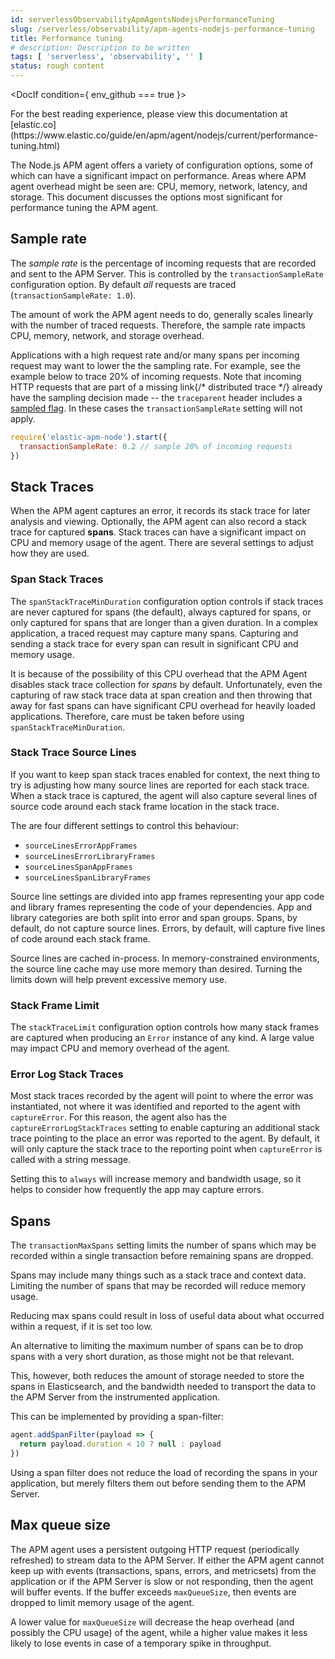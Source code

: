 ```yaml
---
id: serverlessObservabilityApmAgentsNodejsPerformanceTuning
slug: /serverless/observability/apm-agents-nodejs-performance-tuning
title: Performance tuning
# description: Description to be written
tags: [ 'serverless', 'observability', '' ]
status: rough content
---
```



<RoughContent />

<div id="performance-tuning"></div>


<DocIf condition={ env_github === true }>

<DocCallOut title="Note">
For the best reading experience,
please view this documentation at [elastic.co](https://www.elastic.co/guide/en/apm/agent/nodejs/current/performance-tuning.html)
</DocCallOut>

</DocIf>

The Node.js APM agent offers a variety of <DocLink id="serverlessObservabilityApmAgentsNodejsConfigure">configuration options</DocLink>,
some of which can have a significant impact on performance. Areas where APM
agent overhead might be seen are: CPU, memory, network, latency, and storage.
This document discusses the options most significant for performance tuning the
APM agent.

<div id="performance-sampling"></div>

## Sample rate

The _sample rate_ is the percentage of incoming requests that are recorded and
sent to the APM Server. This is controlled by the
<DocLink id="serverlessObservabilityApmAgentsNodejsConfigure" section="transactionsamplerate">`transactionSampleRate`</DocLink> configuration option. By
default _all_ requests are traced (`transactionSampleRate: 1.0`).

The amount of work the APM agent needs to do, generally scales linearly with
the number of traced requests. Therefore, the sample rate impacts CPU, memory,
network, and storage overhead.

Applications with a high request rate and/or many spans per incoming request
may want to lower the the sampling rate. For example, see the example below
to trace 20% of incoming requests. Note that incoming HTTP requests that are
part of a <DocBadge><DocIcon size="s" type="unlink" title="missing link"/> missing link</DocBadge>{/*  <DocLink id="enApmAgentNodejsDistributedTracing">distributed trace</DocLink> */} already have the sampling
decision made -- the `traceparent` header includes a
[sampled flag](https://w3c.github.io/trace-context/#sampled-flag). In these cases
the `transactionSampleRate` setting will not apply.

```js
require('elastic-apm-node').start({
  transactionSampleRate: 0.2 // sample 20% of incoming requests
})
```

<div id="performance-stack-traces"></div>

## Stack Traces

When the APM agent captures an error, it records its stack trace for later
analysis and viewing. Optionally, the APM agent can also record a stack trace
for captured **spans**. Stack traces can have a significant impact on CPU and
memory usage of the agent. There are several settings to adjust how they are
used.

<div id="performance-span-stack-traces"></div>

### Span Stack Traces

The <DocLink id="serverlessObservabilityApmAgentsNodejsConfigure" section="spanstacktraceminduration">`spanStackTraceMinDuration`</DocLink> configuration
option controls if stack traces are never captured for spans (the
default), always captured for spans, or only captured for spans that are longer
than a given duration. In a complex application, a traced request may capture
many spans. Capturing and sending a stack trace for every span can result in
significant CPU and memory usage.

It is because of the possibility of this CPU overhead that the APM Agent
disables stack trace collection for _spans_ by default. Unfortunately, even
the capturing of raw stack trace data at span creation and then throwing that
away for fast spans can have significant CPU overhead for heavily loaded
applications. Therefore, care must be taken before using `spanStackTraceMinDuration`.

<div id="performance-source-lines"></div>

### Stack Trace Source Lines

If you want to keep span stack traces enabled for context,
the next thing to try is adjusting how many source lines are reported for each stack trace.
When a stack trace is captured,
the agent will also capture several lines of source code around each stack frame location in the stack trace.

The are four different settings to control this behaviour:

- <DocLink id="serverlessObservabilityApmAgentsNodejsConfigure" section="source-context-error-app-frames">`sourceLinesErrorAppFrames`</DocLink>
- <DocLink id="serverlessObservabilityApmAgentsNodejsConfigure" section="source-context-error-library-frames">`sourceLinesErrorLibraryFrames`</DocLink>
- <DocLink id="serverlessObservabilityApmAgentsNodejsConfigure" section="source-context-span-app-frames">`sourceLinesSpanAppFrames`</DocLink>
- <DocLink id="serverlessObservabilityApmAgentsNodejsConfigure" section="source-context-span-library-frames">`sourceLinesSpanLibraryFrames`</DocLink>

Source line settings are divided into app frames representing your app code and library frames representing the code of your dependencies.
App and library categories are both split into error and span groups.
Spans,
by default,
do not capture source lines.
Errors,
by default,
will capture five lines of code around each stack frame.

Source lines are cached in-process.
In memory-constrained environments,
the source line cache may use more memory than desired.
Turning the limits down will help prevent excessive memory use.

<div id="performance-stack-frame-limit"></div>

### Stack Frame Limit

The <DocLink id="serverlessObservabilityApmAgentsNodejsConfigure" section="stacktracelimit">`stackTraceLimit`</DocLink> configuration option controls how
many stack frames are captured when producing an `Error` instance of any kind.
A large value may impact CPU and memory overhead of the agent.

<div id="performance-error-log-stack-traces"></div>

### Error Log Stack Traces

Most stack traces recorded by the agent will point to where the error was instantiated,
not where it was identified and reported to the agent with <DocLink id="serverlessObservabilityApmAgentsNodejsApi" section="apmcaptureerrorerror[-options][-callback]">`captureError`</DocLink>.
For this reason,
the agent also has the <DocLink id="serverlessObservabilityApmAgentsNodejsConfigure" section="captureerrorlogstacktraces">`captureErrorLogStackTraces`</DocLink> setting to enable capturing an additional stack trace pointing to the place an error was reported to the agent.
By default,
it will only capture the stack trace to the reporting point when <DocLink id="serverlessObservabilityApmAgentsNodejsApi" section="apmcaptureerrorerror[-options][-callback]">`captureError`</DocLink> is called with a string message.

Setting this to `always` will increase memory and bandwidth usage,
so it helps to consider how frequently the app may capture errors.

<div id="performance-transaction-max-spans"></div>

## Spans

The <DocLink id="serverlessObservabilityApmAgentsNodejsConfigure" section="transactionmaxspans">`transactionMaxSpans`</DocLink> setting limits the number of spans which may be recorded within a single transaction before remaining spans are dropped.

Spans may include many things such as a stack trace and context data.
Limiting the number of spans that may be recorded will reduce memory usage.

Reducing max spans could result in loss of useful data about what occurred within a request,
if it is set too low.

An alternative to limiting the maximum number of spans can be to drop spans with a very short duration, as those might not be that relevant.

This, however, both reduces the amount of storage needed to store the spans in Elasticsearch, and the bandwidth needed to transport the data to the APM Server from the instrumented application.

This can be implemented by providing a span-filter:

```js
agent.addSpanFilter(payload => {
  return payload.duration < 10 ? null : payload
})
```

<DocCallOut title="Note">
Using a span filter does not reduce the load of recording the spans in your application, but merely filters them out before sending them to the APM Server.
</DocCallOut>

<div id="performance-max-queue-size"></div>

## Max queue size

The APM agent uses a persistent outgoing HTTP request (periodically refreshed)
to stream data to the APM Server. If either the APM agent cannot keep up with
events (transactions, spans, errors, and metricsets) from the application or
if the APM Server is slow or not responding, then the agent will buffer events.
If the buffer exceeds <DocLink id="serverlessObservabilityApmAgentsNodejsConfigure" section="maxqueuesize">`maxQueueSize`</DocLink>, then events are dropped to limit
memory usage of the agent.

A lower value for `maxQueueSize` will decrease the heap overhead (and possibly
the CPU usage) of the agent, while a higher value makes it less likely to lose
events in case of a temporary spike in throughput.
